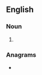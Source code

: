 ==English==

===Noun===
{{head|en|noun plural form}}

# {{plural of|larcenist|lang=en}}

===Anagrams===
* {{anagrams|en|a=aceilnrsst|interclass}}